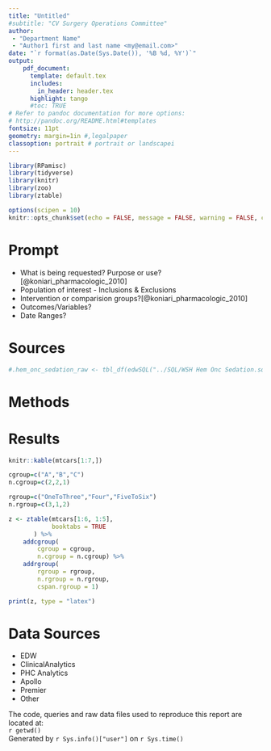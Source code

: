 ```yaml
---
title: "Untitled"
#subtitle: "CV Surgery Operations Committee"
author: 
 - "Department Name"
 - "Author1 first and last name <my@email.com>"
date: "`r format(as.Date(Sys.Date()), '%B %d, %Y')`"
output: 
    pdf_document:
      template: default.tex
      includes:
        in_header: header.tex
      highlight: tango
      #toc: TRUE
# Refer to pandoc documentation for more options:
# http://pandoc.org/README.html#templates
fontsize: 11pt
geometry: margin=1in #,legalpaper
classoption: portrait # portrait or landscapei
---
```



```r
library(RPamisc)
library(tidyverse)
library(knitr)
library(zoo)
library(ztable)

options(scipen = 10)
knitr::opts_chunk$set(echo = FALSE, message = FALSE, warning = FALSE, comment = "")

```

# Prompt

 - What is being requested? Purpose or use? [@koniari_pharmacologic_2010]
 - Population of interest - Inclusions & Exclusions 
 - Intervention or comparision groups?[@koniari_pharmacologic_2010]
 - Outcomes/Variables?
 - Date Ranges? 

 
# Sources


```r

#.hem_onc_sedation_raw <- tbl_df(edwSQL("../SQL/WSH Hem Onc Sedation.sql", resource="Trantor")$data)

```

# Methods



# Results
```r
knitr::kable(mtcars[1:7,])
```

```r
cgroup=c("A","B","C")
n.cgroup=c(2,2,1)

rgroup=c("OneToThree","Four","FiveToSix") 
n.rgroup=c(3,1,2)

z <- ztable(mtcars[1:6, 1:5], 
            booktabs = TRUE
       ) %>%
    addcgroup(
        cgroup = cgroup,
        n.cgroup = n.cgroup) %>%
    addrgroup(
        rgroup = rgroup,
        n.rgroup = n.rgroup,
        cspan.rgroup = 1)

print(z, type = "latex")


```



\newpage  
# Data Sources 

- EDW
- ClinicalAnalytics
- PHC Analytics
- Apollo
- Premier
- Other

The code, queries and raw data files used to reproduce this report are located at:  
`r getwd()`  
Generated by `r Sys.info()["user"]` on `r Sys.time()`

